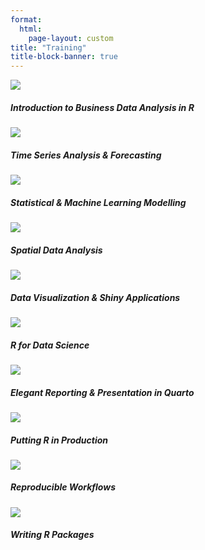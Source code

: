 ```yaml
---
format:
  html:
    page-layout: custom
title: "Training"
title-block-banner: true
---
```


::: {#consult .grid}
::: {#consulting .g-col-4}
<img src="images/training/business-analytics.png"/>

<h5>Introduction to Business Data Analysis in R</h5>
:::

::: g-col-4
<img src="images/training/time-series.png"/>

<h5>Time Series Analysis & Forecasting</h5>
:::

::: g-col-4
<img src="images/training/statistical&amp;machinelearning.png"/>

<h5>Statistical & Machine Learning Modelling</h5>
:::

::: g-col-4
<img src="images/training/spatial-analysis.png"/>

<h5>Spatial Data Analysis</h5>
:::

::: g-col-4
<img src="images/training/visualization&amp;shiny.png"/>

<h5>Data Visualization & Shiny Applications</h5>
:::

::: g-col-4
<img src="images/training/r-for-datascience.png"/>

<h5>R for Data Science</h5>
:::

::: g-col-4
<img src="images/training/elegant-reporting.png"/>

<h5>Elegant Reporting & Presentation in Quarto</h5>
:::

::: g-col-4
<img src="images/training/putting-r-in-production.png"/>

<h5>Putting R in Production</h5>
:::

::: g-col-4
<img src="images/training/reproducible-workflows.png"/>

<h5>Reproducible Workflows</h5>
:::

::: g-col-4
:::

::: g-col-4
<img src="images/training/packages.png"/>

<h5>Writing R Packages</h5>
:::
:::
